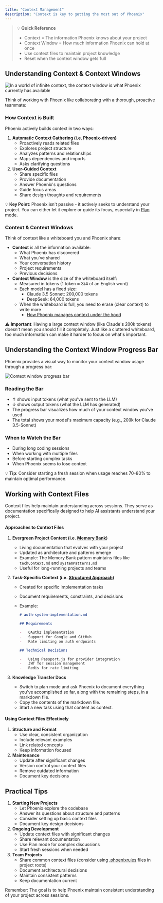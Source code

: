 ```yaml
---
title: "Context Management"
description: "Context is key to getting the most out of Phoenix"
---
```


> 💡 **Quick Reference**
>
> -   Context = The information Phoenix knows about your project
> -   Context Window = How much information Phoenix can hold at once
> -   Use context files to maintain project knowledge
> -   Reset when the context window gets full

## Understanding Context & Context Windows

<Frame caption="In a world of infinite context, the context window is what Phoenix currently has available">
	<img
		src="https://storage.googleapis.com/phoenix_public_images/docs/assets/image%20(2).png"
		alt="In a world of infinite context, the context window is what Phoenix currently has available"
	/>
</Frame>

Think of working with Phoenix like collaborating with a thorough, proactive teammate:

### How Context is Built

Phoenix actively builds context in two ways:

1. **Automatic Context Gathering (i.e. Phoenix-driven)**
    - Proactively reads related files
    - Explores project structure
    - Analyzes patterns and relationships
    - Maps dependencies and imports
    - Asks clarifying questions
2. **User-Guided Context**
    - Share specific files
    - Provide documentation
    - Answer Phoenix's questions
    - Guide focus areas
    - Share design thoughts and requirements

💡 **Key Point**: Phoenix isn't passive - it actively seeks to understand your project. You can either let it explore or guide its focus, especially in [Plan](https://docs.phoenix.bot/features/plan-and-act) mode.

### Context & Context Windows

Think of context like a whiteboard you and Phoenix share:

-   **Context** is all the information available:
    -   What Phoenix has discovered
    -   What you've shared
    -   Your conversation history
    -   Project requirements
    -   Previous decisions
-   **Context Window** is the size of the whiteboard itself:
    -   Measured in tokens (1 token ≈ 3/4 of an English word)
    -   Each model has a fixed size:
        -   Claude 3.5 Sonnet: 200,000 tokens
        -   DeepSeek: 64,000 tokens
    -   When the whiteboard is full, you need to erase (clear context) to write more
        -   [How Phoenix manages context under the hood](https://phoenix.bot/blog/understanding-the-new-context-window-progress-bar-in-phoenix)

⚠️ **Important**: Having a large context window (like Claude's 200k tokens) doesn't mean you should fill it completely. Just like a cluttered whiteboard, too much information can make it harder to focus on what's important.

## Understanding the Context Window Progress Bar

Phoenix provides a visual way to monitor your context window usage through a progress bar:

<Frame caption="Visual representation of the context window usage">
	<img
		src="https://storage.googleapis.com/phoenix_public_images/docs/assets/image%20(1)%20(1).png"
		alt="Context window progress bar"
	/>
</Frame>

### Reading the Bar

-   ↑ shows input tokens (what you've sent to the LLM)
-   ↓ shows output tokens (what the LLM has generated)
-   The progress bar visualizes how much of your context window you've used
-   The total shows your model's maximum capacity (e.g., 200k for Claude 3.5-Sonnet)

### When to Watch the Bar

-   During long coding sessions
-   When working with multiple files
-   Before starting complex tasks
-   When Phoenix seems to lose context

💡 **Tip**: Consider starting a fresh session when usage reaches 70-80% to maintain optimal performance.

## Working with Context Files

Context files help maintain understanding across sessions. They serve as documentation specifically designed to help AI assistants understand your project.

#### Approaches to Context Files

1. **Evergreen Project Context (i.e.** [**Memory Bank**](https://docs.phoenix.bot/prompting/phoenix-memory-bank)**)**
    - Living documentation that evolves with your project
    - Updated as architecture and patterns emerge
    - Example: The Memory Bank pattern maintains files like `techContext.md` and `systemPatterns.md`
    - Useful for long-running projects and teams
2. **Task-Specific Context (i.e.** [**Structured Approach**](https://phoenix.bot/blog/building-advanced-software-with-phoenix-a-structured-approach)**)**

    - Created for specific implementation tasks
    - Document requirements, constraints, and decisions
    - Example:

        ```markdown
        # auth-system-implementation.md

        ## Requirements

        -   OAuth2 implementation
        -   Support for Google and GitHub
        -   Rate limiting on auth endpoints

        ## Technical Decisions

        -   Using Passport.js for provider integration
        -   JWT for session management
        -   Redis for rate limiting
        ```

3. **Knowledge Transfer Docs**
    - Switch to plan mode and ask Phoenix to document everything you've accomplished so far, along with the remaining steps, in a markdown file.
    - Copy the contents of the markdown file.
    - Start a new task using that content as context.

#### Using Context Files Effectively

1. **Structure and Format**
    - Use clear, consistent organization
    - Include relevant examples
    - Link related concepts
    - Keep information focused
2. **Maintenance**
    - Update after significant changes
    - Version control your context files
    - Remove outdated information
    - Document key decisions

## Practical Tips

1. **Starting New Projects**
    - Let Phoenix explore the codebase
    - Answer its questions about structure and patterns
    - Consider setting up basic context files
    - Document key design decisions
2. **Ongoing Development**
    - Update context files with significant changes
    - Share relevant documentation
    - Use Plan mode for complex discussions
    - Start fresh sessions when needed
3. **Team Projects**
    - Share common context files (consider using [.phoenixrules](https://docs.phoenix.bot/features/phoenix-rules) files in project roots)
    - Document architectural decisions
    - Maintain consistent patterns
    - Keep documentation current

Remember: The goal is to help Phoenix maintain consistent understanding of your project across sessions.
